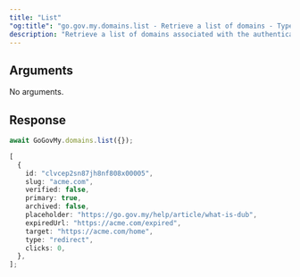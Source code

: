 ```yaml
---
title: "List"
"og:title": "go.gov.my.domains.list - Retrieve a list of domains - TypeScript SDK"
description: "Retrieve a list of domains associated with the authenticated workspace."
---
```



## Arguments

No arguments.

## Response

<DomainResponse />

<RequestExample>

```ts
await GoGovMy.domains.list({});
```

</RequestExample>

<ResponseExample>

```ts
[
  {
    id: "clvcep2sn87jh8nf808x00005",
    slug: "acme.com",
    verified: false,
    primary: true,
    archived: false,
    placeholder: "https://go.gov.my/help/article/what-is-dub",
    expiredUrl: "https://acme.com/expired",
    target: "https://acme.com/home",
    type: "redirect",
    clicks: 0,
  },
];
```

</ResponseExample>
